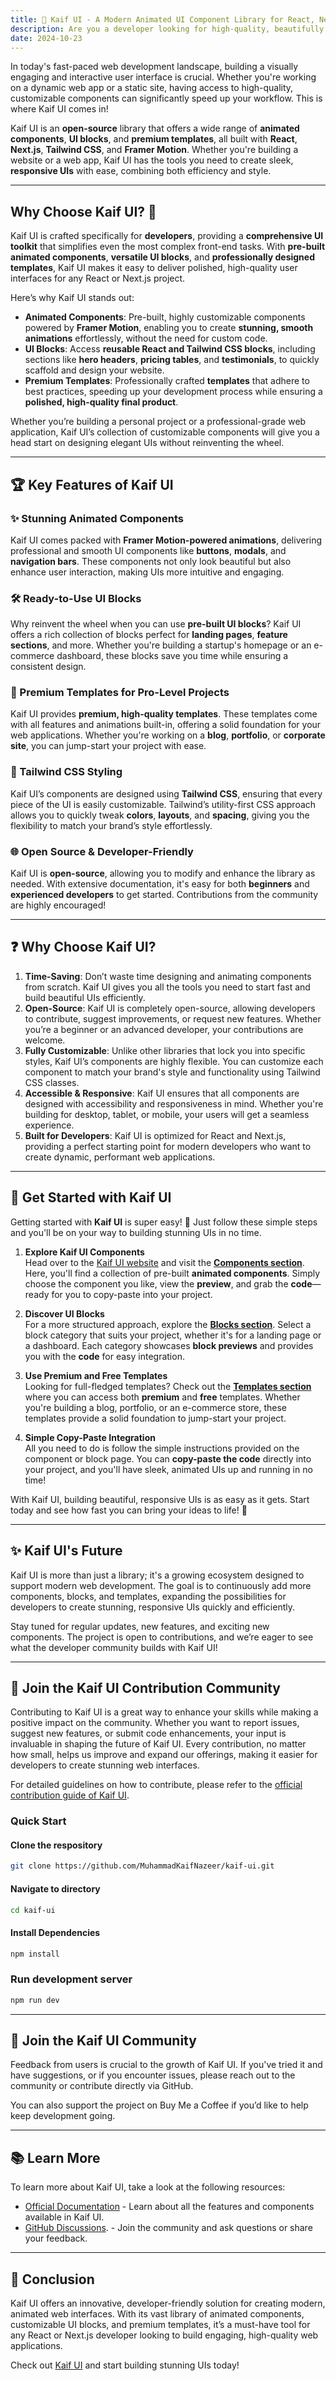 ```yaml
---
title: 🚀 Kaif UI - A Modern Animated UI Component Library for React, Next.js, Tailwind CSS, and Framer Motion.
description: Are you a developer looking for high-quality, beautifully animated UI components to speed up your workflow? Meet Kaif UI, a brand-new, open-source library built with React, Next.js, Tailwind CSS, and Framer Motion. Designed to provide you with seamless UI blocks, Kaif UI offers a collection of animated components that are highly customizable, responsive, and production-ready.
date: 2024-10-23
---
```



In today's fast-paced web development landscape, building a visually engaging and interactive user interface is crucial. Whether you're working on a dynamic web app or a static site, having access to high-quality, customizable components can significantly speed up your workflow. This is where Kaif UI comes in!

Kaif UI is an **open-source** library that offers a wide range of **animated components**, **UI blocks**, and **premium templates**, all built with **React**, **Next.js**, **Tailwind CSS**, and **Framer Motion**. Whether you're building a website or a web app, Kaif UI has the tools you need to create sleek, **responsive UIs** with ease, combining both efficiency and style.

---

## Why Choose Kaif UI? 🌟

Kaif UI is crafted specifically for **developers**, providing a **comprehensive UI toolkit** that simplifies even the most complex front-end tasks. With **pre-built animated components**, **versatile UI blocks**, and **professionally designed templates**, Kaif UI makes it easy to deliver polished, high-quality user interfaces for any React or Next.js project.

Here’s why Kaif UI stands out:

- **Animated Components**: Pre-built, highly customizable components powered by **Framer Motion**, enabling you to create **stunning, smooth animations** effortlessly, without the need for custom code.
- **UI Blocks**: Access **reusable React and Tailwind CSS blocks**, including sections like **hero headers**, **pricing tables**, and **testimonials**, to quickly scaffold and design your website.
- **Premium Templates**: Professionally crafted **templates** that adhere to best practices, speeding up your development process while ensuring a **polished, high-quality final product**.

Whether you’re building a personal project or a professional-grade web application, Kaif UI’s collection of customizable components will give you a head start on designing elegant UIs without reinventing the wheel.

---

## 🏆 Key Features of Kaif UI

### ✨ Stunning Animated Components

Kaif UI comes packed with **Framer Motion-powered animations**, delivering professional and smooth UI components like **buttons**, **modals**, and **navigation bars**. These components not only look beautiful but also enhance user interaction, making UIs more intuitive and engaging.

### 🛠️ Ready-to-Use UI Blocks

Why reinvent the wheel when you can use **pre-built UI blocks**? Kaif UI offers a rich collection of blocks perfect for **landing pages**, **feature sections**, and more. Whether you're building a startup's homepage or an e-commerce dashboard, these blocks save you time while ensuring a consistent design.

### 🏅 Premium Templates for Pro-Level Projects

Kaif UI provides **premium, high-quality templates**. These templates come with all features and animations built-in, offering a solid foundation for your web applications. Whether you're working on a **blog**, **portfolio**, or **corporate site**, you can jump-start your project with ease.

### 🎨 Tailwind CSS Styling

Kaif UI’s components are designed using **Tailwind CSS**, ensuring that every piece of the UI is easily customizable. Tailwind’s utility-first CSS approach allows you to quickly tweak **colors**, **layouts**, and **spacing**, giving you the flexibility to match your brand’s style effortlessly.

### 🌐 Open Source & Developer-Friendly

Kaif UI is **open-source**, allowing you to modify and enhance the library as needed. With extensive documentation, it's easy for both **beginners** and **experienced developers** to get started. Contributions from the community are highly encouraged!

---

## ❓ Why Choose Kaif UI?

1. **Time-Saving**: Don’t waste time designing and animating components from scratch. Kaif UI gives you all the tools you need to start fast and build beautiful UIs efficiently.
2. **Open-Source**: Kaif UI is completely open-source, allowing developers to contribute, suggest improvements, or request new features. Whether you’re a beginner or an advanced developer, your contributions are welcome.
3. **Fully Customizable**: Unlike other libraries that lock you into specific styles, Kaif UI’s components are highly flexible. You can customize each component to match your brand's style and functionality using Tailwind CSS classes.
4. **Accessible & Responsive**: Kaif UI ensures that all components are designed with accessibility and responsiveness in mind. Whether you're building for desktop, tablet, or mobile, your users will get a seamless experience.
5. **Built for Developers**: Kaif UI is optimized for React and Next.js, providing a perfect starting point for modern developers who want to create dynamic, performant web applications.

---

## 🚀 Get Started with Kaif UI

Getting started with **Kaif UI** is super easy! 🎉 Just follow these simple steps and you'll be on your way to building stunning UIs in no time.

1. **Explore Kaif UI Components**  
   Head over to the [Kaif UI website](https://kaif-ui.vercel.app) and visit the **[Components section](https://kaif-ui.vercel.app/components)**. Here, you'll find a collection of pre-built **animated components**. Simply choose the component you like, view the **preview**, and grab the **code**—ready for you to copy-paste into your project.

2. **Discover UI Blocks**  
   For a more structured approach, explore the **[Blocks section](https://kaif-ui.vercel.app/blocks)**. Select a block category that suits your project, whether it's for a landing page or a dashboard. Each category showcases **block previews** and provides you with the **code** for easy integration.

3. **Use Premium and Free Templates**  
   Looking for full-fledged templates? Check out the **[Templates section](https://kaif-ui.vercel.app/templates)** where you can access both **premium** and **free** templates. Whether you're building a blog, portfolio, or an e-commerce store, these templates provide a solid foundation to jump-start your project.

4. **Simple Copy-Paste Integration**  
   All you need to do is follow the simple instructions provided on the component or block page. You can **copy-paste the code** directly into your project, and you'll have sleek, animated UIs up and running in no time!

With Kaif UI, building beautiful, responsive UIs is as easy as it gets. Start today and see how fast you can bring your ideas to life! 🌟

---

## ✨ Kaif UI's Future

Kaif UI is more than just a library; it's a growing ecosystem designed to support modern web development. The goal is to continuously add more components, blocks, and templates, expanding the possibilities for developers to create stunning, responsive UIs quickly and efficiently.

Stay tuned for regular updates, new features, and exciting new components. The project is open to contributions, and we’re eager to see what the developer community builds with Kaif UI!

---

## 🤝 Join the Kaif UI Contribution Community

Contributing to Kaif UI is a great way to enhance your skills while making a positive impact on the community. Whether you want to report issues, suggest new features, or submit code enhancements, your input is invaluable in shaping the future of Kaif UI. Every contribution, no matter how small, helps us improve and expand our offerings, making it easier for developers to create stunning web interfaces.

For detailed guidelines on how to contribute, please refer to the [official contribution guide of Kaif UI](https://kaif-ui.vercel.app/docs/contribute).

### Quick Start

<Steps>
    
<Step>

#### Clone the respository

```bash
git clone https://github.com/MuhammadKaifNazeer/kaif-ui.git
```

</Step>

<Step>

#### Navigate to directory

```bash
cd kaif-ui
```

</Step>

<Step>

#### Install Dependencies

```bash
npm install
```

</Step>

<Step>

### Run development server

```bash
npm run dev
```

</Step>

</Steps>

---

## 🤝 Join the Kaif UI Community

Feedback from users is crucial to the growth of Kaif UI. If you've tried it and have suggestions, or if you encounter issues, please reach out to the community or contribute directly via GitHub.

You can also support the project on Buy Me a Coffee if you’d like to help keep development going.

---

## 📚 Learn More

To learn more about Kaif UI, take a look at the following resources:

- [Official Documentation](https://kaif-ui.vercel.app/docs) - Learn about all the features and components available in Kaif UI.
- [GitHub Discussions](https://github.com/MuhammadKaifNazeer/kaif-ui/discussions). - Join the community and ask questions or share your feedback.

---

## 🏁 Conclusion

Kaif UI offers an innovative, developer-friendly solution for creating modern, animated web interfaces. With its vast library of animated components, customizable UI blocks, and premium templates, it’s a must-have tool for any React or Next.js developer looking to build engaging, high-quality web applications.

Check out [Kaif UI](https://kaif-ui.vercel.app/) and start building stunning UIs today!
